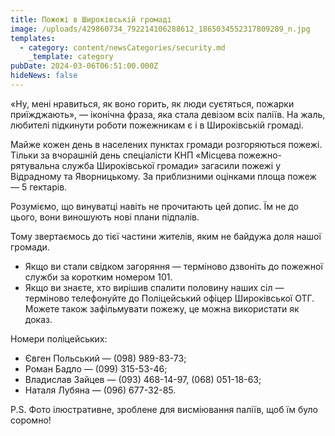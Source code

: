 ```yaml
---
title: Пожежі в Широківській громаді
image: /uploads/429860734_792214106288612_1865034552317809289_n.jpg
templates:
  - category: content/newsCategories/security.md
    _template: category
pubDate: 2024-03-06T06:51:00.000Z
hideNews: false
---
```


«Ну, мені нравиться, як воно горить, як люди суєтяться, пожарки приїжджають», — іконічна фраза, яка стала девізом всіх паліїв. На жаль, любителі підкинути роботи пожежникам є і в Широківській громаді.

Майже кожен день в населених пунктах громади розгоряються пожежі. Тільки за вчорашній день спеціалісти КНП «Місцева пожежно-рятувальна служба Широківської громади» загасили пожежі у Відрадному та Яворницькому. За приблизними оцінками площа пожеж — 5 гектарів.

Розуміємо, що винуватці навіть не прочитають цей допис. Їм не до цього, вони виношують нові плани підпалів.

Тому звертаємось до тієї частини жителів, яким не байдужа доля нашої громади.

* Якщо ви стали свідком загоряння — терміново дзвоніть до пожежної служби за коротким номером 101.
* Якщо ви знаєте, хто вирішив спалити половину наших сіл — терміново телефонуйте до Поліцейський офіцер Широківської ОТГ. Можете також зафільмувати пожежу, це можна використати як доказ.

Номери поліцейських:

* Євген Польський — (098) 989-83-73;
* Роман Бадло — (099) 315-53-46;
* Владислав Зайцев — (093) 468-14-97, (068) 051-18-63;
* Наталя Лубяна — (096) 677-32-85.

P.S. Фото ілюстративне, зроблене для висміювання паліїв, щоб їм було соромно!
